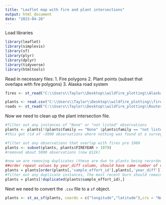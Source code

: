 ```yaml
---
title: "Leaflet map with fire and plant intersections"
output: html_document
date: "2023-04-28"
---
```


Load libraries

```r
library(leaflet)
library(simplevis)
library(sf)
library(plyr)
library(dplyr)
library(tidyverse)
library(htmltools)
```

Read in necessary files: 
1. Fire polygons 
2. Plant points (subset that overlaps with fire polygons)
3. Alaska road system
```r
fires <- st_read("C:\\Users\\Taylor\\Desktop\\wildfire_plotting\\AlaskaFireHistory_Polygons_1940_2021\\AlaskaFireHistory_Polygons_1940_2021\\AlaskaFireHistory_Polygons.gdb")  

plants <- read.csv("C:\\Users\\Taylor\\Desktop\\wildfire_plotting\\fire_plant_intersection.csv")
roads <- st_read("C:\\Users\\Taylor\\Desktop\\wildfire_plotting\\Routes.gdb\\c1808f0c-470f-48d7-b5ac-9adeef804143.gdb")
```

Now we need to clean up the plant intersection file.
```r
#filter out any instances of "None" or "not listed" observations
plants <- plants[!(plants$family == "None" |plants$family == "not listed"),]
#this got rid of ~3000 observations where nothing was found at a survey site (now @17k)

#filter out any observations that overlap with fires pre 1980
plants <- subset(plants, plants$FIREYEAR > 1979)
#removed about 5000 observations (now @12k)

#now we are removing duplicates (these are due to plants being recorded again if the land burned more than one time)
##order repeat values by year_diff column, should have same number of values
plants = plants[order(plants[,'sample_effort_id'],plants[,'year_diff']),] 
#filter out any duplicate instances, the most recent burn should remain
plants = plants[!duplicated(plants$sample_effort_id),]
```

Next we need to convert the `.csv` file to a `sf` object.
```r
plants <- st_as_sf(plants, coords = c("longitude","latitude"),crs = "NAD83")
```
